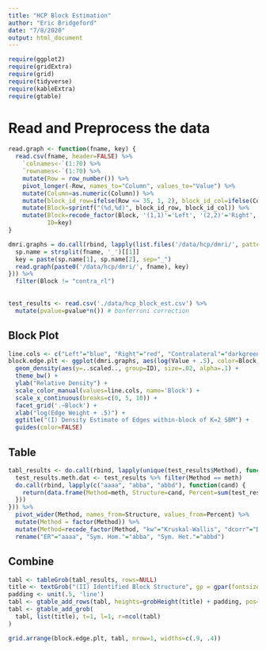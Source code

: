 ```yaml
---
title: "HCP Block Estimation"
author: "Eric Bridgeford"
date: "7/8/2020"
output: html_document
---
```


```r
require(ggplot2)
require(gridExtra)
require(grid)
require(tidyverse)
require(kableExtra)
require(gtable)
```

# Read and Preprocess the data

```r
read.graph <- function(fname, key) {
  read.csv(fname, header=FALSE) %>%
    `colnames<-`(1:70) %>%
    `rownames<-`(1:70) %>%
    mutate(Row = row_number()) %>%
    pivot_longer(-Row, names_to="Column", values_to="Value") %>%
    mutate(Column=as.numeric(Column)) %>%
    mutate(block_id_row=ifelse(Row <= 35, 1, 2), block_id_col=ifelse(Column <= 35, 1, 2)) %>%
    mutate(Block=sprintf("(%d,%d)", block_id_row, block_id_col)) %>%
    mutate(Block=recode_factor(Block, '(1,1)'='Left', '(2,2)'='Right', '(1,2)'='Contralateral', '(2,1)'='contra_rl'),
           ID=key)
}

dmri.graphs = do.call(rbind, lapply(list.files('/data/hcp/dmri/', pattern='.csv'), function(fname) {
  sp.name = strsplit(fname, '_')[[1]]
  key = paste(sp.name[1], sp.name[2], sep="_")
  read.graph(paste0('/data/hcp/dmri/', fname), key)
})) %>%
  filter(Block != "contra_rl")
  
  
test_results <- read.csv('./data/hcp_block_est.csv') %>%
  mutate(pvalue=pvalue*n()) # bonferroni correction
```

## Block Plot

```r
line.cols <- c("Left"="blue", "Right"="red", "Contralateral"="darkgreen")
block.edge.plt <- ggplot(dmri.graphs, aes(log(Value + .5), color=Block, group=ID)) +
  geom_density(aes(y=..scaled.., group=ID), size=.02, alpha=.1) +
  theme_bw() +
  ylab("Relative Density") +
  scale_color_manual(values=line.cols, name='Block') +
  scale_x_continuous(breaks=c(0, 5, 10)) +
  facet_grid('.~Block') +
  xlab("log(Edge Weight + .5)") +
  ggtitle("(I) Density Estimate of Edges within-block of K=2 SBM") +
  guides(color=FALSE)
```

## Table

```r
tabl_results <- do.call(rbind, lapply(unique(test_results$Method), function(meth) {
  test_results.meth.dat <- test_results %>% filter(Method == meth)
  do.call(rbind, lapply(c("aaaa", "abba", "abbd"), function(cand) {
    return(data.frame(Method=meth, Structure=cand, Percent=sum(test_results.meth.dat$Structure == cand & test_results.meth.dat$pvalue <= .05)))
  }))
})) %>%
  pivot_wider(Method, names_from=Structure, values_from=Percent) %>%
  mutate(Method = factor(Method)) %>%
  mutate(Method=recode_factor(Method, "kw"="Kruskal-Wallis", "dcorr"="DCorr", "anova"="ANOVA")) %>%
  rename("ER"="aaaa", "Sym. Hom."="abba", "Sym. Het."="abbd")
```

## Combine
```r
tabl <- tableGrob(tabl_results, rows=NULL)
title <- textGrob("(II) Identified Block Structure", gp = gpar(fontsize = 14))
padding <- unit(.5, 'line')
tabl <- gtable_add_rows(tabl, heights=grobHeight(title) + padding, pos=0)
tabl <- gtable_add_grob(
  tabl, list(title), t=1, l=1, r=ncol(tabl)
)

grid.arrange(block.edge.plt, tabl, nrow=1, widths=c(.9, .4))
```
